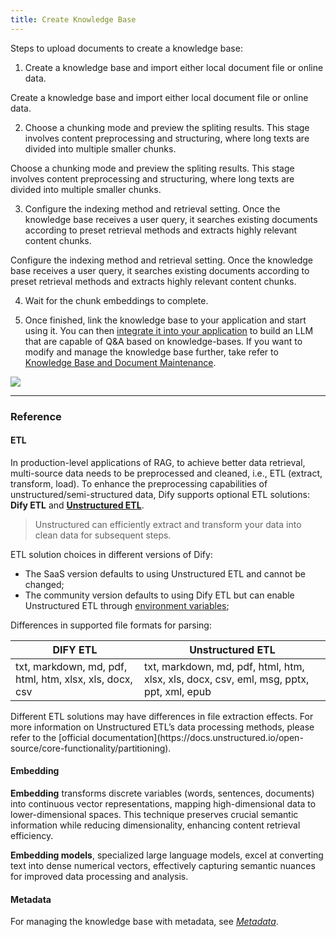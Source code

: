 ```yaml
---
title: Create Knowledge Base
---
```


Steps to upload documents to create a knowledge base:

1. Create a knowledge base and import either local document file or online data.

<Card title="Import text data" icon="link" href="import-content-data">
Create a knowledge base and import either local document file or online data.
</Card>

2. Choose a chunking mode and preview the spliting results. This stage involves content preprocessing and structuring, where long texts are divided into multiple smaller chunks.

<Card title="Choose a hunk mode" icon="link" href="chunking-and-cleaning-text">
Choose a chunking mode and preview the spliting results. This stage involves content preprocessing and structuring, where long texts are divided into multiple smaller chunks.
</Card>

3. Configure the indexing method and retrieval setting. Once the knowledge base receives a user query, it searches existing documents according to preset retrieval methods and extracts highly relevant content chunks.

<Card title="Select the indexing method and retrieval setting" icon="link" href="setting-indexing-methods">
    Configure the indexing method and retrieval setting. Once the knowledge base receives a user query, it searches existing documents according to preset retrieval methods and extracts highly relevant content chunks.
</Card>

4. Wait for the chunk embeddings to complete.

5. Once finished, link the knowledge base to your application and start using it. You can then [integrate it into your application](../integrate-knowledge-within-application) to build an LLM that are capable of Q\&A based on knowledge-bases. If you want to modify and manage the knowledge base further, take refer to [Knowledge Base and Document Maintenance](knowledge-and-documents-maintenance.md).

![](https://assets-docs.dify.ai/2024/12/a3362a1cd384cb2b539c9858de555518.png)

***

### Reference

#### ETL

In production-level applications of RAG, to achieve better data retrieval, multi-source data needs to be preprocessed and cleaned, i.e., ETL (extract, transform, load). To enhance the preprocessing capabilities of unstructured/semi-structured data, Dify supports optional ETL solutions: **Dify ETL** and [**Unstructured ETL**](https://unstructured.io/).

> Unstructured can efficiently extract and transform your data into clean data for subsequent steps.

ETL solution choices in different versions of Dify:

* The SaaS version defaults to using Unstructured ETL and cannot be changed;
* The community version defaults to using Dify ETL but can enable Unstructured ETL through [environment variables](../../getting-started/install-self-hosted/environments.md#zhi-shi-ku-pei-zhi);

Differences in supported file formats for parsing:

| DIFY ETL                                                | Unstructured ETL                                                                        |
| ------------------------------------------------------- | --------------------------------------------------------------------------------------- |
| txt, markdown, md, pdf, html, htm, xlsx, xls, docx, csv | txt, markdown, md, pdf, html, htm, xlsx, xls, docx, csv, eml, msg, pptx, ppt, xml, epub |

<Info>
    Different ETL solutions may have differences in file extraction effects. For more information on Unstructured ETL’s data processing methods, please refer to the [official documentation](https://docs.unstructured.io/open-source/core-functionality/partitioning).
</Info>

#### **Embedding**

**Embedding** transforms discrete variables (words, sentences, documents) into continuous vector representations, mapping high-dimensional data to lower-dimensional spaces. This technique preserves crucial semantic information while reducing dimensionality, enhancing content retrieval efficiency.

**Embedding models**, specialized large language models, excel at converting text into dense numerical vectors, effectively capturing semantic nuances for improved data processing and analysis.

#### **Metadata**

For managing the knowledge base with metadata, see *[Metadata](../metadata)*.
